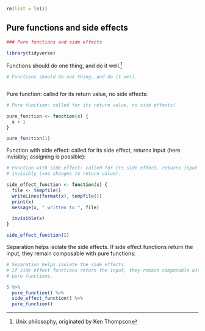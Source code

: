 ```r
rm(list = ls())
```


## Pure functions and side effects

```r
### Pure functions and side effects

```
```r
library(tidyverse)
```

Functions should do one thing, and do it well.^[Unix philosophy, originated by Ken Thompson]

```r
# Functions should do one thing, and do it well.
```
```r

```

Pure function: called for its return value, no side effects:

```r
# Pure function: called for its return value, no side effects!
```
```r
pure_function <- function(x) {
  x + 1
}

pure_function(1)
```




Function with side effect: called for its side effect, returns input (here invisibly; assigning is possible):

```r
# Function with side effect: called for its side effect, returns input
# invisibly (=no changes to return value).
```
```r
side_effect_function <- function(x) {
  file <- tempfile()
  writeLines(format(x), tempfile())
  print(x)
  message(x, " written to ", file)

  invisible(x)
}

side_effect_function(2)
```


Separation helps isolate the side effects. 
If side effect functions return the input, they remain composable with pure functions:



```r
# Separation helps isolate the side effects.
# If side effect functions return the input, they remain composable with
# pure functions.
```
```r
5 %>%
  pure_function() %>%
  side_effect_function() %>%
  pure_function()
```
